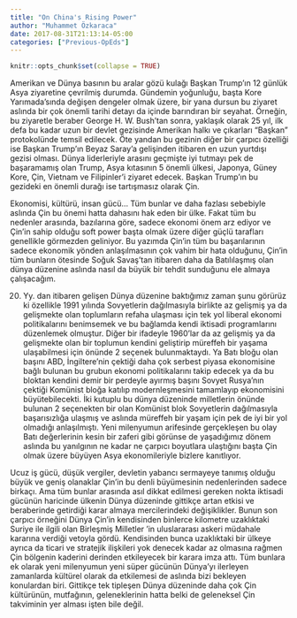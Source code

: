 ```yaml
---
title: "On China's Rising Power"
author: "Muhammet Özkaraca"
date: 2017-08-31T21:13:14-05:00
categories: ["Previous-OpEds"]
---
```


```r
knitr::opts_chunk$set(collapse = TRUE)
```


Amerikan ve Dünya basının bu aralar gözü kulağı Başkan Trump’ın 12 günlük Asya
ziyaretine çevrilmiş durumda. Gündemin yoğunluğu, başta Kore Yarımada’sında değişen
dengeler olmak üzere, bir yana dursun bu ziyaret aslında bir çok önemli tarihi detayı da
içinde barındıran bir seyahat. Örneğin, bu ziyaretle beraber George H. W. Bush’tan sonra,
yaklaşık olarak 25 yıl, ilk defa bu kadar uzun bir devlet gezisinde Amerikan halkı ve çıkarları “Başkan” protokolünde temsil edilecek. Öte yandan bu gezinin diğer bir çarpıcı özelliği ise Başkan Trump’ın Beyaz Saray’a gelişinden itibaren en uzun yurtdışı gezisi olması. Dünya liderleriyle arasını geçmişte iyi tutmayı pek de başaramamış olan Trump, Asya kıtasının 5 önemli ülkesi, Japonya, Güney Kore, Çin, Vietnam ve Filipinler’i ziyaret edecek. Başkan Trump’ın bu gezideki en önemli durağı ise tartışmasız olarak Çin.


Ekonomisi, kültürü, insan gücü… Tüm bunlar ve daha fazlası sebebiyle aslında Çin bu
önemi hatta dahasını hak eden bir ülke. Fakat tüm bu nedenler arasında, bazılarına göre,
sadece ekonomi önem arz ediyor ve Çin’in sahip olduğu soft power başta olmak üzere diğer
güçlü tarafları genellikle görmezden geliniyor. Bu yazımda Çin’in tüm bu başarılarının sadece ekonomik yönden anlaşılmasının çok vahim bir hata olduğunu, Çin’in tüm bunların ötesinde Soğuk Savaş’tan itibaren daha da Batılılaşmış olan dünya düzenine aslında nasıl da büyük bir tehdit sunduğunu ele almaya çalışacağım.

20. Yy. dan itibaren gelişen Dünya düzenine baktığımız zaman şunu görürüz ki
özellikle 1991 yılında Sovyetlerin dağılmasıyla birlikte az gelişmiş ya da gelişmekte olan
toplumların refaha ulaşması için tek yol liberal ekonomi politikalarını benimsemek ve bu
bağlamda kendi iktisadi programlarını düzenlemek olmuştur. Diğer bir ifadeyle 1960’lar da az gelişmiş ya da gelişmekte olan bir toplumun kendini geliştirip müreffeh bir yaşama
ulaşabilmesi için önünde 2 seçenek bulunmaktaydı. Ya Batı bloğu olan başını ABD,
İngiltere’nin çektiği daha çok serbest piyasa ekonomisine bağlı bulunan bu grubun ekonomi
politikalarını takip edecek ya da bu bloktan kendini demir bir perdeyle ayırmış başını Sovyet Rusya’nın çektiği Komünist bloğa katılıp modernleşmesini tamamlayıp ekonomisini
büyütebilecekti. İki kutuplu bu dünya düzeninde milletlerin önünde bulunan 2 seçenekten
bir olan Komünist blok Sovyetlerin dağılmasıyla başarısızlığa ulaşmış ve aslında müreffeh bir yaşam için pek de iyi bir yol olmadığı anlaşılmıştı. Yeni milenyumun arifesinde gerçekleşen bu olay Batı değerlerinin kesin bir zaferi gibi görünse de yaşadığımız dönem aslında bu yanılgının ne kadar ne çarpıcı boyutlara ulaştığını başta Çin olmak üzere büyüyen Asya ekonomileriyle bizlere kanıtlıyor.

Ucuz iş gücü, düşük vergiler, devletin yabancı sermayeye tanımış olduğu büyük ve
geniş olanaklar Çin’in bu denli büyümesinin nedenlerinden sadece birkaçı. Ama tüm bunlar
arasında asıl dikkat edilmesi gereken nokta iktisadi gücünün haricinde ülkenin Dünya
düzeninde gittikçe artan etkisi ve beraberinde getirdiği karar almaya mercilerindeki
değişiklikler. Bunun son çarpıcı örneğini Dünya Çin’in kendisinden binlerce kilometre uzaklıktaki Suriye ile ilgili olan Birleşmiş Milletler ‘in uluslararası askeri müdahale kararına verdiği vetoyla gördü. Kendisinden bunca uzaklıktaki bir ülkeye ayrıca da ticari ve stratejik ilişkileri yok denecek kadar az olmasına rağmen Çin bölgenin kaderini derinden etkileyecek bir karara imza attı. Tüm bunlara ek olarak yeni milenyumun yeni süper gücünün Dünya’yı ilerleyen zamanlarda kültürel olarak da etkilemesi de aslında bizi bekleyen konulardan biri. Gittikçe tek tipleşen Dünya düzeninde daha çok Çin kültürünün, mutfağının, geleneklerinin hatta belki de geleneksel Çin takviminin yer alması işten bile değil.



